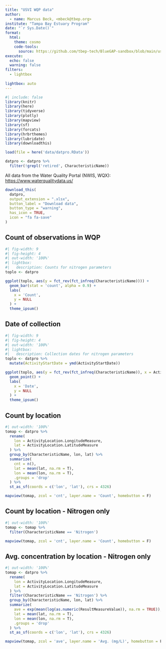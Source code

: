 ```yaml
---
title: "USVI WQP data"
author: 
  - name: Marcus Beck, <mbeck@tbep.org>
institute: "Tampa Bay Estuary Program"
date: "`r Sys.Date()`"
format:
  html:
    theme: cosmo
    code-tools: 
      source: https://github.com/tbep-tech/BlueGAP-sandbox/blob/main/usvidata.qmd
execute:
  echo: false
  warning: false
filters:
  - lightbox
  
lightbox: auto
---
```

  
```r
#| include: false
library(knitr)
library(here)
library(tidyverse)
library(plotly)
library(mapview)
library(sf)
library(forcats)
library(hrbrthemes)
library(lubridate)
library(downloadthis)

load(file = here('data/datpro.RData'))

datpro <- datpro %>% 
  filter(!grepl('retired', CharacteristicName))
```

All data from the Water Quality Portal (NWIS, WQX): <https://www.waterqualitydata.us/>

```r
download_this(
  datpro,
  output_extension = ".xlsx",
  button_label = "Download data",
  button_type = "warning",
  has_icon = TRUE,
  icon = "fa fa-save"
)
```

## Count of observations in WQP

```r
#| fig-width: 9
#| fig-height: 4
#| out-width: '100%'
#| lightbox: 
#|   description: Counts for nitrogen parameters
toplo <- datpro

ggplot(toplo, aes(y = fct_rev(fct_infreq(CharacteristicName)))) +
  geom_bar(stat = 'count', alpha = 0.9) +
  labs(
    x = 'Count',
    y = NULL
  ) +
  theme_ipsum()
```

## Date of collection

```r
#| fig-width: 9
#| fig-height: 4
#| out-width: '100%'
#| lightbox: 
#|   description: Collection dates for nitrogen parameters
toplo <- datpro %>%
  mutate(ActivityStartDate = ymd(ActivityStartDate))

ggplot(toplo, aes(y = fct_rev(fct_infreq(CharacteristicName)), x = ActivityStartDate)) +
  geom_point() +
  labs(
    x = 'Date',
    y = NULL
  ) +
  theme_ipsum()
```

## Count by location

```r
#| out-width: '100%'
tomap <- datpro %>%
  rename(
    lon = ActivityLocation.LongitudeMeasure,
    lat = ActivityLocation.LatitudeMeasure
  ) %>%
  group_by(CharacteristicName, lon, lat) %>%
  summarize(
    cnt = n(),
    lat = mean(lat, na.rm = T),
    lon = mean(lon, na.rm = T),
    .groups = 'drop'
  ) %>%
  st_as_sf(coords = c('lon', 'lat'), crs = 4326)

mapview(tomap, zcol = 'cnt', layer.name = 'Count', homebutton = F)
```

## Count by location - Nitrogen only

```r
#| out-width: '100%'
tomap <- tomap %>%
  filter(CharacteristicName == 'Nitrogen')

mapview(tomap, zcol = 'cnt', layer.name = 'Count', homebutton = F)
```

## Avg. concentration by location - Nitrogen only

```r
#| out-width: '100%'
tomap <- datpro %>%
  rename(
    lon = ActivityLocation.LongitudeMeasure,
    lat = ActivityLocation.LatitudeMeasure
  ) %>%
  filter(CharacteristicName == 'Nitrogen') %>%
  group_by(CharacteristicName, lon, lat) %>%
  summarize(
    ave = exp(mean(log(as.numeric(ResultMeasureValue)), na.rm = TRUE)),
    lat = mean(lat, na.rm = T),
    lon = mean(lon, na.rm = T),
    .groups = 'drop'
  ) %>%
  st_as_sf(coords = c('lon', 'lat'), crs = 4326)

mapview(tomap, zcol = 'ave', layer.name = 'Avg. (mg/L)', homebutton = F)
```
